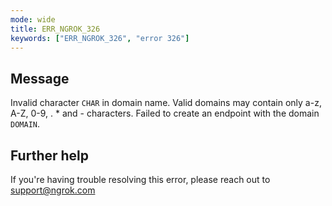 ```yaml
---
mode: wide
title: ERR_NGROK_326
keywords: ["ERR_NGROK_326", "error 326"]
---
```


## Message

Invalid character `CHAR` in domain name. Valid domains may contain only a-z, A-Z, 0-9, . \* and - characters. Failed to create an endpoint with the domain `DOMAIN`.

## Further help

If you're having trouble resolving this error, please reach out to [support@ngrok.com](mailto:support@ngrok.com?subject=Help%20with%20ERR_NGROK_326)
